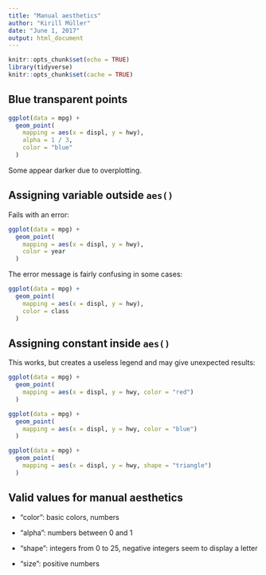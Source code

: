 ```yaml
---
title: "Manual aesthetics"
author: "Kirill Müller"
date: "June 1, 2017"
output: html_document
---
```


```r
knitr::opts_chunk$set(echo = TRUE)
library(tidyverse)
knitr::opts_chunk$set(cache = TRUE)
```

## Blue transparent points

```r
ggplot(data = mpg) +
  geom_point(
    mapping = aes(x = displ, y = hwy),
    alpha = 1 / 3,
    color = "blue"
  )
```

Some appear darker due to overplotting.


## Assigning variable outside `aes()`

Fails with an error:

```r
ggplot(data = mpg) +
  geom_point(
    mapping = aes(x = displ, y = hwy),
    color = year
  )
```

The error message is fairly confusing in some cases:

```r
ggplot(data = mpg) +
  geom_point(
    mapping = aes(x = displ, y = hwy),
    color = class
  )
```


## Assigning constant inside `aes()`

This works, but creates a useless legend and may give unexpected results:

```r
ggplot(data = mpg) +
  geom_point(
    mapping = aes(x = displ, y = hwy, color = "red")
  )

ggplot(data = mpg) +
  geom_point(
    mapping = aes(x = displ, y = hwy, color = "blue")
  )

ggplot(data = mpg) +
  geom_point(
    mapping = aes(x = displ, y = hwy, shape = "triangle")
  )
```


## Valid values for manual aesthetics

- "color": basic colors, numbers

- "alpha": numbers between 0 and 1

- "shape": integers from 0 to 25, negative integers seem to display a letter

- "size": positive numbers
